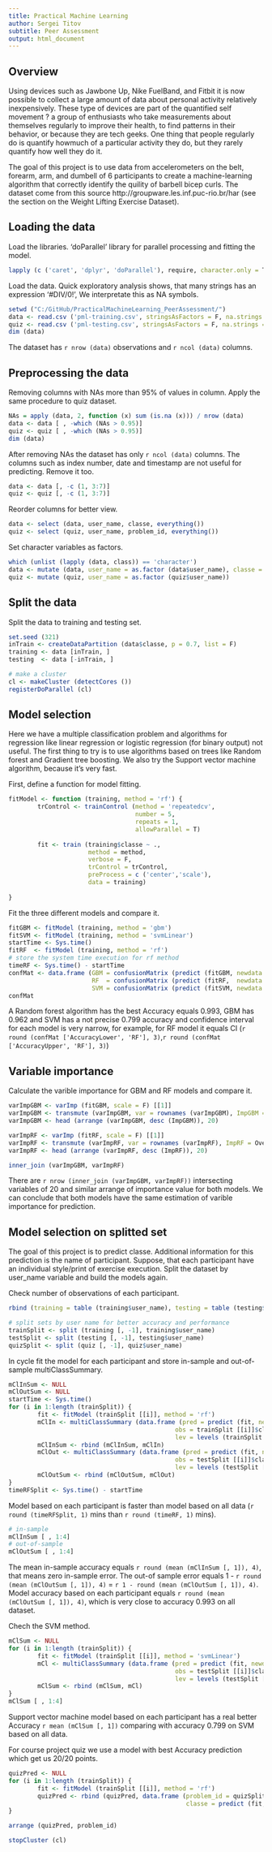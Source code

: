 ```yaml
---
title: Practical Machine Learning
author: Sergei Titov
subtitle: Peer Assessment
output: html_document
---
```


## Overview
Using devices such as Jawbone Up, Nike FuelBand, and Fitbit it is now possible to collect a large amount of data about personal activity relatively inexpensively. These type of devices are part of the quantified self movement ? a group of enthusiasts who take measurements about themselves regularly to improve their health, to find patterns in their behavior, or because they are tech geeks. One thing that people regularly do is quantify howmuch of a particular activity they do, but they rarely quantify how well they do it. 

The goal of this project is to use data from accelerometers on the belt, forearm, arm, and dumbell of 6 participants to create a machine-learning algorithm that correctly identify the quility of barbell bicep curls. The dataset come from this source http://groupware.les.inf.puc-rio.br/har (see the section on the Weight Lifting Exercise Dataset).

## Loading the data
Load the libraries. 'doParallel' library for parallel processing and fitting the model.
```r
lapply (c ('caret', 'dplyr', 'doParallel'), require, character.only = T)
```

Load the data. Quick exploratory analysis shows, that many strings has an expression '#DIV/0!', We interpretate this as NA symbols.
```r
setwd ("C:/GitHub/PracticalMachineLearning_PeerAssessment/")
data <- read.csv ('pml-training.csv', stringsAsFactors = F, na.strings = c (NA, '#DIV/0!'))
quiz <- read.csv ('pml-testing.csv', stringsAsFactors = F, na.strings = c (NA, '#DIV/0!'))
dim (data)
```
The dataset has `r nrow (data)` observations and `r ncol (data)` columns.

## Preprocessing the data

Removing columns with NAs more than 95% of values in column. Apply the same procedure to quiz dataset.
```r
NAs = apply (data, 2, function (x) sum (is.na (x))) / nrow (data)
data <- data [ , -which (NAs > 0.95)]
quiz <- quiz [ , -which (NAs > 0.95)]
dim (data)
```

After removing NAs the dataset has only `r ncol (data)` columns.
The columns such as index number, date and timestamp are not useful for predicting. Remove it too. 
```r
data <- data [, -c (1, 3:7)]
quiz <- quiz [, -c (1, 3:7)]
```

Reorder columns for better view.
```r
data <- select (data, user_name, classe, everything())
quiz <- select (quiz, user_name, problem_id, everything())
```

Set character variables as factors.
```r
which (unlist (lapply (data, class)) == 'character')
data <- mutate (data, user_name = as.factor (data$user_name), classe = as.factor (data$classe))
quiz <- mutate (quiz, user_name = as.factor (quiz$user_name))
```

## Split the data
Split the data to training and testing set.
```r
set.seed (321)
inTrain <- createDataPartition (data$classe, p = 0.7, list = F)
training <- data [inTrain, ]
testing  <- data [-inTrain, ]

# make a cluster
cl <- makeCluster (detectCores ())
registerDoParallel (cl)
```

## Model selection

Here we have a multiple classification problem and algorithms for regression like linear regression or logistic regression (for binary output) not useful.
The first thing to try is to use algorithms based on trees like Random forest and Gradient tree boosting. We also try the Support vector machine algorithm, because it's very fast.

First, define a function for model fitting.
```r
fitModel <- function (training, method = 'rf') {
        trControl <- trainControl (method = 'repeatedcv',
                                   number = 5,
                                   repeats = 1,
                                   allowParallel = T)
        
        fit <- train (training$classe ~ ., 
                      method = method,
                      verbose = F,
                      trControl = trControl,
                      preProcess = c ('center','scale'), 
                      data = training)
        
}
```

Fit the three different models and compare it.
```r
fitGBM <- fitModel (training, method = 'gbm')
fitSVM <- fitModel (training, method = 'svmLinear')
startTime <- Sys.time()
fitRF  <- fitModel (training, method = 'rf')
# store the system time execution for rf method
timeRF <- Sys.time() - startTime
confMat <- data.frame (GBM = confusionMatrix (predict (fitGBM, newdata = testing), testing$classe)$overall,
                       RF  = confusionMatrix (predict (fitRF,  newdata = testing), testing$classe)$overall,
                       SVM = confusionMatrix (predict (fitSVM, newdata = testing), testing$classe)$overall)
confMat
```

A Random forest algorithm has the best Accuracy equals 0.993, GBM has 0.962 and SVM has a not precise 0.799 accuracy and confidence interval for each model is very narrow, for example, for RF model it equals CI (`r round (confMat ['AccuracyLower', 'RF'], 3)`,`r round (confMat ['AccuracyUpper', 'RF'], 3)`)

## Variable importance

Calculate the varible importance for GBM and RF models and compare it.
```r
varImpGBM <- varImp (fitGBM, scale = F) [[1]] 
varImpGBM <- transmute (varImpGBM, var = rownames (varImpGBM), ImpGBM = Overall)
varImpGBM <- head (arrange (varImpGBM, desc (ImpGBM)), 20)

varImpRF <- varImp (fitRF, scale = F) [[1]] 
varImpRF <- transmute (varImpRF, var = rownames (varImpRF), ImpRF = Overall)
varImpRF <- head (arrange (varImpRF, desc (ImpRF)), 20)

inner_join (varImpGBM, varImpRF)

```
There are `r nrow (inner_join (varImpGBM, varImpRF))` intersecting variables of 20 and similar arrange of importance value for both models. We can conclude that both models have the same estimation of varible importance for prediction.

## Model selection on splitted set

The goal of this project is to predict classe. Additional information for this prediction is the name of participant.
Suppose, that each participant have an individual style/print of exercise execution. Split the dataset by user_name variable
and build the models again.

Check number of observations of each participant.
```r
rbind (training = table (training$user_name), testing = table (testing$user_name))

# split sets by user name for better accuracy and performance
trainSplit <- split (training [, -1], training$user_name)
testSplit <- split (testing [, -1], testing$user_name)
quizSplit <- split (quiz [, -1], quiz$user_name)
```

In cycle fit the model for each participant and store in-sample and out-of-sample multiClassSummary.
```r
mClInSum <- NULL
mClOutSum <- NULL
startTime <- Sys.time()
for (i in 1:length (trainSplit)) {
        fit <- fitModel (trainSplit [[i]], method = 'rf')
        mClIn <- multiClassSummary (data.frame (pred = predict (fit, newdata = trainSplit [[i]]), 
                                              obs = trainSplit [[i]]$classe), 
                                              lev = levels (trainSplit [[i]]$classe))
        mClInSum <- rbind (mClInSum, mClIn)
        mClOut <- multiClassSummary (data.frame (pred = predict (fit, newdata = testSplit [[i]]), 
                                              obs = testSplit [[i]]$classe), 
                                              lev = levels (testSplit [[i]]$classe))
        mClOutSum <- rbind (mClOutSum, mClOut)
}
timeRFSplit <- Sys.time() - startTime
```

Model based on each participant is faster than model based on all data (`r round (timeRFSplit, 1)` mins than `r round (timeRF, 1)` mins).

```r
# in-sample
mClInSum [ , 1:4]
# out-of-sample
mClOutSum [ , 1:4]
```

The mean in-sample accuracy equals `r round (mean (mClInSum [, 1]), 4)`, that means zero in-sample error. The out-of sample error equals 1 - `r round (mean (mClOutSum [, 1]), 4)` = `r 1 - round (mean (mClOutSum [, 1]), 4)`. Model accuracy based on each participant  equals `r round (mean (mClOutSum [, 1]), 4)`, which is very close to accuracy 0.993 on all dataset. 

Chech the SVM method. 
```r
mClSum <- NULL
for (i in 1:length (trainSplit)) {
        fit <- fitModel (trainSplit [[i]], method = 'svmLinear')
        mCl <- multiClassSummary (data.frame (pred = predict (fit, newdata = testSplit [[i]]), 
                                              obs = testSplit [[i]]$classe), 
                                              lev = levels (testSplit [[i]]$classe))
        mClSum <- rbind (mClSum, mCl)
}
mClSum [ , 1:4]
```
Support vector machine model based on each participant has a real better Accuracy `r mean (mClSum [, 1])` comparing with accuracy 0.799 on SVM based on all data.

For course project quiz we use a model with best Accuracy prediction which get us 20/20 points. 
```r
quizPred <- NULL
for (i in 1:length (trainSplit)) {
        fit <- fitModel (trainSplit [[i]], method = 'rf')
        quizPred <- rbind (quizPred, data.frame (problem_id = quizSplit [[i]]$problem_id, 
                                                 classe = predict (fit, newdata = quizSplit [[i]])))
}

arrange (quizPred, problem_id)
```

```r
stopCluster (cl)
```
